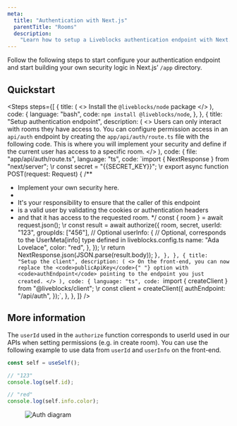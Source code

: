 ```yaml
---
meta:
  title: "Authentication with Next.js"
  parentTitle: "Rooms"
  description:
    "Learn how to setup a Liveblocks authentication endpoint with Next.js"
---
```


Follow the following steps to start configure your authentication endpoint and
start building your own security logic in Next.js’ `/app` directory.

## Quickstart

<Steps
  steps={[
    {
      title: (
        <>
          Install the <code>@liveblocks/node</code> package
        </>
      ),
      code: {
        language: "bash",
        code: `npm install @liveblocks/node`,
      },
    },
    {
      title: "Setup authentication endpoint",
      description: (
        <>
          Users can only interact with rooms they have access to. You can
          configure permission access in an <code>api/auth</code> endpoint by
          creating the <code>app/api/auth/route.ts</code> file with the
          following code. This is where you will implement your security and
          define if the current user has access to a specific room.
        </>
      ),
      code: {
        file: "app/api/auth/route.ts",
        language: "ts",
        code: `import { NextResponse } from "next/server";
\r
const secret = "{{SECRET_KEY}}";
\r
export async function POST(request: Request) {
  /**
   * Implement your own security here.
   *
   * It's your responsibility to ensure that the caller of this endpoint
   * is a valid user by validating the cookies or authentication headers
   * and that it has access to the requested room.
   */
  const { room } = await request.json();
\r
  const result = await authorize({
    room,
    secret,
    userId: "123",
    groupIds: ["456"], // Optional
    userInfo: {
      // Optional, corresponds to the UserMeta[info] type defined in liveblocks.config.ts
      name: "Ada Lovelace",
      color: "red",
    },
  });
\r
  return NextResponse.json(JSON.parse(result.body));
}`,
      },
    },
    {
      title: "Setup the client",
      description: (
        <>
          On the front-end, you can now replace the <code>publicApiKey</code>{" "}
          option with <code>authEndpoint</code> pointing to the endpoint you
          just created.
        </>
      ),
      code: {
        language: "ts",
        code: `import { createClient } from "@liveblocks/client";
\r
const client = createClient({
  authEndpoint: "/api/auth",
});`,
      },
    },
  ]}
/>

## More information

The `userId` used in the `authorize` function corresponds to userId used in our
APIs when setting permissions (e.g. in create room). You can use the following
example to use data from `userId` and `userInfo` on the front-end.

```ts
const self = useSelf();

// "123"
console.log(self.id);

// "red"
console.log(self.info.color);
```

<Figure>
  <Image
    src="/assets/auth-diagram.png"
    alt="Auth diagram"
    width={768}
    height={576}
  />
</Figure>
